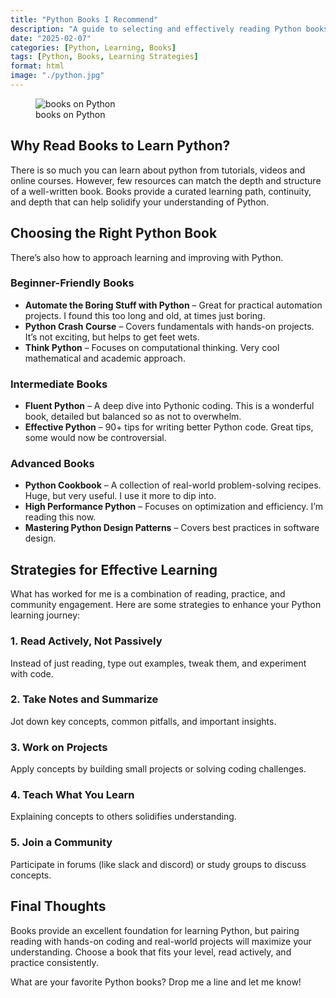 ```yaml
---
title: "Python Books I Recommend"
description: "A guide to selecting and effectively reading Python books."
date: "2025-02-07"
categories: [Python, Learning, Books]
tags: [Python, Books, Learning Strategies]
format: html
image: "./python.jpg"
---
```


![books on Python](./python.jpg)

## Why Read Books to Learn Python?

There is so much you can learn about python from tutorials, videos and online courses. However, few resources can match the depth and structure of a well-written book. Books provide a curated learning path, continuity, and depth that can help solidify your understanding of Python.

## Choosing the Right Python Book

There's also how to approach learning and improving with Python.

### **Beginner-Friendly Books**
- **Automate the Boring Stuff with Python** – Great for practical automation projects. I found this too long and old, at times just boring.
- **Python Crash Course** – Covers fundamentals with hands-on projects. It's not exciting, but helps to get feet wets.
- **Think Python** – Focuses on computational thinking. Very cool mathematical and academic approach.

### **Intermediate Books**
- **Fluent Python** – A deep dive into Pythonic coding. This is a wonderful book, detailed but balanced so as not to overwhelm.
- **Effective Python** – 90+ tips for writing better Python code. Great tips, some would now be controversial.

### **Advanced Books**
- **Python Cookbook** – A collection of real-world problem-solving recipes. Huge, but very useful. I use it more to dip into.
- **High Performance Python** – Focuses on optimization and efficiency. I'm reading this now.
- **Mastering Python Design Patterns** – Covers best practices in software design.

## Strategies for Effective Learning

What has worked for me is a combination of reading, practice, and community engagement. Here are some strategies to enhance your Python learning journey:

### 1. **Read Actively, Not Passively**
Instead of just reading, type out examples, tweak them, and experiment with code.

### 2. **Take Notes and Summarize**
Jot down key concepts, common pitfalls, and important insights.

### 3. **Work on Projects**
Apply concepts by building small projects or solving coding challenges.

### 4. **Teach What You Learn**
Explaining concepts to others solidifies understanding.

### 5. **Join a Community**
Participate in forums (like slack and discord) or study groups to discuss concepts.

## Final Thoughts

Books provide an excellent foundation for learning Python, but pairing reading with hands-on coding and real-world projects will maximize your understanding. Choose a book that fits your level, read actively, and practice consistently.

What are your favorite Python books? Drop me a line and let me know!
